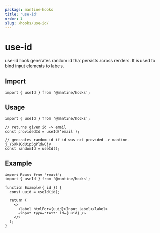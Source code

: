 ```yaml
---
package: mantine-hooks
title: 'use-id'
order: 1
slug: /hooks/use-id/
---
```



# use-id

<PageHeader
  source="mantine-hooks/src/hooks/use-id/use-id.ts"
  docs="hooks/use-id.mdx"
  package="@mantine/hooks"
/>

use-id hook generates random id that persists across renders.
It is used to bind input elements to labels.

## Import

```tsx
import { useId } from '@mantine/hooks';
```

## Usage

```tsx
import { useId } from '@mantine/hooks';

// returns given id -> email
const providedId = useId('email');

// generates random id if id was not provided –> mantine-j_YSXk1CdUip5gPldwCjy
const randomId = useId();
```

## Example

```tsx
import React from 'react';
import { useId } from '@mantine/hooks';

function Example({ id }) {
  const uuid = useId(id);

  return (
    <>
      <label htmlFor={uuid}>Input label</label>
      <input type="text" id={uuid} />
    </>
  );
}
```
